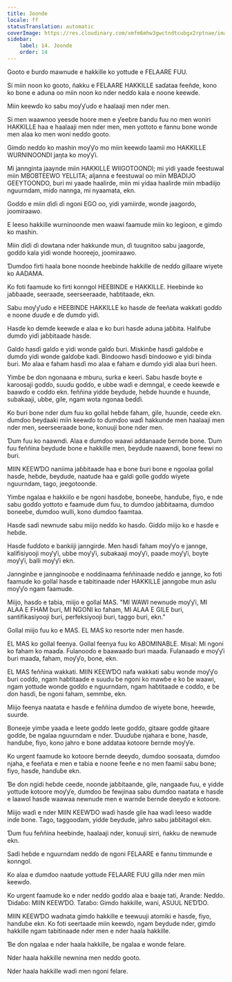 ```yaml
---
title: Joonde
locale: ff
statusTranslation: automatic
coverImage: https://res.cloudinary.com/xmfm6mhw3gwctndtcubgx2rptnae/image/upload/v1740337243/small_cover_educacion_fundamental_a051170f1c.webp
sidebar:
    label: 14. Joonde
    order: 14
---
```

Gooto e ɓurɗo mawnude e hakkille ko yottude e FELAARE FUU.

Si miin noon ko gooto, ñakku e FELAARE HAKKILLE saɗataa feeñde, kono ko bone e aduna oo miin noon ko nder neɗɗo kala e noone keewɗe.

Miin keewɗo ko sabu moƴƴuɗo e haalaaji men nder men.

Si men waawnoo yeesde hoore men e ƴeeɓre ɓandu fuu no men woniri HAKKILLE haa e haalaaji men nder men, men yottoto e fannu bone wonde men alaa ko men woni neɗɗo gooto.

Gimɗo neɗɗo ko mashin moƴƴo mo miin keewɗo laamii mo HAKKILLE WURNINOONDI jaŋta ko moƴƴi.

Mi jannginta jaaynde miin HAKKILLE WIIGOTOONDI; mi yidi yaade feestuwal miin MBOBTEEWO YELLITA; aljanna e feestuwal oo miin MBADIJO GEEYTOONDO, ɓuri mi yaade haalirde, miin mi yidaa haalirde miin mbadiijo nguurndam, miɗo nannga, mi nyaamata, ekn.

Goɗɗo e miin ɗiɗi ɗi ngoni EGO oo, yidi yamiirde, wonde jaagorɗo, joomiraawo.

E leeso hakkille wurninoonde men waawi faamude miin ko legioon, e gimɗo ko mashin.

Miin ɗiɗi ɗi ɗowtana nder hakkunde mun, ɗi tuugnitoo sabu jaagorɗe, goɗɗo kala yidi wonde hooreejo, joomiraawo.

Ɗumɗoo firti haala bone noonde heebinde hakkille ɗe neɗɗo gillaare wiyete ko AADAMA.

Ko foti faamude ko firti konngol HEEBINDE e HAKKILLE. Heebinde ko jaɓɓaade, seeraade, seerseeraade, haɓtitaade, ekn.

Sabu moƴƴuɗo e HEEBINDE HAKKILLE ko hasɗe ɗe feeñata wakkati goɗɗo e noone ɗuuɗe e ɗe ɗumɗo yiɗi.

Hasɗe ko ɗemɗe keewɗe e alaa e ko ɓuri hasɗe aduna jaɓɓita. Halifuɓe ɗumɗo yiɗi jaɓɓitaade hasɗe.

Galɗo hasɗi galɗo e yidi wonde galɗo ɓuri. Miskinɓe hasɗi galɗoɓe e ɗumɗo yidi wonde galɗoɓe kadi. Bindoowo hasɗi bindoowo e yidi binda ɓuri. Mo alaa e faham hasɗi mo alaa e faham e ɗumɗo yidi alaa ɓuri heen.

Yimɓe ɓe ɗon ngonaana e mburu, surka e keeri. Sabu hasɗe boyte e karoosaji goɗɗo, suudu goɗɗo, e ubbe waɗi e ɗemngal, e ceede keewɗe e baawɗo e coɗɗo ekn. feññina yidde ɓeydude, heɓde huunde e huunde, subakaaji, ubbe, gile, ngam wota ngonaa ɓeɗɗi.

Ko ɓuri bone nder ɗum fuu ko gollal heɓde faham, gile, huunde, ceede ekn. ɗumɗoo ɓeydaaki miin keewɗo to ɗumɗoo waɗi hakkunde men haalaaji men nder men, seerseeraade bone, konuuji bone nder men.

Ɗum fuu ko naawndi. Alaa e ɗumɗoo waawi addanaade ɓernde bone. Ɗum fuu feññina ɓeydude bone e hakkille men, ɓeydude naawndi, bone feewi no ɓuri.

MIIN KEEWƊO naniima jaɓɓitaade haa e bone ɓuri bone e ngoolaa gollal hasɗe, heɓde, ɓeydude, naatude haa e galdi golle goɗɗo wiyete nguurndam, tago, jeegotoonde.

Yimɓe ngalaa e hakkiilo e ɓe ngoni hasɗoɓe, boneeɓe, hanɗuɓe, fiyo, e nde sabu goɗɗo yottoto e faamude ɗum fuu, to ɗumɗoo jaɓɓitaama, ɗumɗoo boneeɓe, ɗumɗoo wulli, kono ɗumɗoo faamtaa.

Hasɗe saɗi newnude sabu miijo neɗɗo ko hasɗo. Giɗɗo miijo ko e hasɗe e heɓde.

Hasɗe fuɗɗoto e bankiiji janngirde. Men hasɗi faham moƴƴo e jannge, kalifisiyooji moƴƴi, ubbe moƴƴi, subakaaji moƴƴi, paade moƴƴi, boyte moƴƴi, balli moƴƴi ekn.

Jannginɓe e jannginooɓe e noddinaama feññinaade neɗɗo e jannge, ko foti faamude ko gollal hasɗe e tabitinaade nder HAKKILLE janngoɓe mun aslu moƴƴo ngam faamude.

Miijo, hasɗo e tabia, miijo e gollal MAS. "MI WAWI newnude moƴƴi, MI ALAA E FHAM ɓuri, MI NGONI ko faham, MI ALAA E GILE ɓuri, santifikasiyooji ɓuri, perfeksiyooji ɓuri, taggo ɓuri, ekn."

Gollal miijo fuu ko e MAS. EL MAS ko resorte nder men hasɗe.

EL MAS ko gollal feenya. Gollal feenya fuu ko ABOMINABLE. Misal: Mi ngoni ko faham ko maaɗa. Fulanooɗo e baawaaɗo ɓuri maaɗa. Fulanaaɗo e moƴƴi ɓuri maaɗa, faham, moƴƴo, bone, ekn.

EL MAS feññina wakkati. MIIN KEEWƊO nafa wakkati sabu wonde moƴƴo ɓuri coɗɗo, ngam haɓtitaade e suudu ɓe ngoni ko mawɓe e ko ɓe waawi, ngam yottude wonde goɗɗo e nguurndam, ngam haɓtitaade e coɗɗo, e ɓe ɗon hasɗi, ɓe ngoni faham, semmbe, ekn.

Miijo feenya naatata e hasɗe e feññina ɗumɗoo ɗe wiyete bone, heewde, suurde.

Boneeje yimɓe yaada e leete goɗɗo leete goɗɗo, gitaare goɗɗe gitaare goɗɗe, ɓe ngalaa nguurndam e nder. Ɗuuɗuɓe njahara e bone, hasɗe, hanɗuɓe, fiyo, kono jahro e bone addataa kotoore ɓernde moƴƴe.

Ko urgent faamude ko kotoore ɓernde deeyɗo, ɗumɗoo soosaata, ɗumɗoo njaha, e feeñata e men e tabia e noone feeñe e no men faamii sabu bone; fiyo, hasɗe, hanɗuɓe ekn.

Ɓe ɗon ngidi heɓde ceede, noonde jaɓɓitaande, gile, nangaade fuu, e yidde yottude kotoore moƴƴe, ɗumɗoo ɓe fewjinaa sabu ɗumɗoo naatata e hasɗe e laawol hasɗe waawaa newnude men e warnde ɓernde deeyɗo e kotoore.

Miijo waɗi e nder MIIN KEEWƊO waɗi hasɗe gile haa waɗi leeso waɗde inɗe bone. Tago, taggooɗam, yidde ɓeydude, jahro sabu jaɓɓitagol ekn.

Ɗum fuu feññina heebinde, haalaaji nder, konuuji sirri, ñakku de newnude ekn.

Saɗi heɓde e nguurndam neɗɗo ɗe ngoni FELAARE e fannu timmunde e konngol.

Ko alaa e ɗumɗoo naatude yottude FELAARE FUU gilla nder men miin keewɗo.

Ko urgent faamude ko e nder neɗɗo goɗɗo alaa e baaje tati, Arande: Neɗɗo. Ɗiɗaɓo: MIIN KEEWƊO. Tataɓo: Gimɗo hakkille, wani, ASUUL NEƊƊO.

MIIN KEEWƊO waɗnata gimɗo hakkille e teewuuji atomiki e hasɗe, fiyo, hanɗuɓe ekn. Ko foti seertaade miin keewɗo, ngam ɓeydude nder, gimɗo hakkille ngam tabitinaade nder men e nder haala hakkille.

Ɓe ɗon ngalaa e nder haala hakkille, ɓe ngalaa e wonde felare.

Nder haala hakkille newnina men neɗɗo gooto.

Nder haala hakkille waɗi men ngoni felare.

